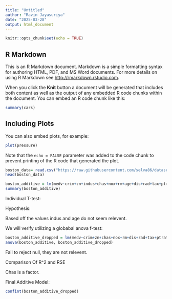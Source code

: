 ```yaml
---
title: "Untitled"
author: "Ravin Jayasuriya"
date: "2025-03-28"
output: html_document
---
```


```r
knitr::opts_chunk$set(echo = TRUE)
```

## R Markdown

This is an R Markdown document. Markdown is a simple formatting syntax for authoring HTML, PDF, and MS Word documents. For more details on using R Markdown see <http://rmarkdown.rstudio.com>.

When you click the **Knit** button a document will be generated that includes both content as well as the output of any embedded R code chunks within the document. You can embed an R code chunk like this:

```r
summary(cars)
```

## Including Plots

You can also embed plots, for example:

```r
plot(pressure)
```

Note that the `echo = FALSE` parameter was added to the code chunk to prevent printing of the R code that generated the plot.


```r
boston_data= read.csv("https://raw.githubusercontent.com/selva86/datasets/master/BostonHousing.csv")
head(boston_data)

```
```r
boston_additive = lm(medv~crim+zn+indus+chas+nox+rm+age+dis+rad+tax+ptratio+b+lstat, data= boston_data)
summary(boston_additive)
```
Individual T-test: 

Hypothesis: 


Based off the values indus and age do not seem relevent. 

We will verify utilizing a globabal anova f-test: 
```r
boston_additive_dropped = lm(medv~crim+zn+chas+nox+rm+dis+rad+tax+ptratio+b+lstat, data= boston_data)
anova(boston_additive, boston_additive_dropped)

```
Fail to reject null, they are not relevent. 


Comparison Of R^2 and RSE 

Chas is a factor. 


Final Additive Model: 

```r
confint(boston_additive_dropped)
```


